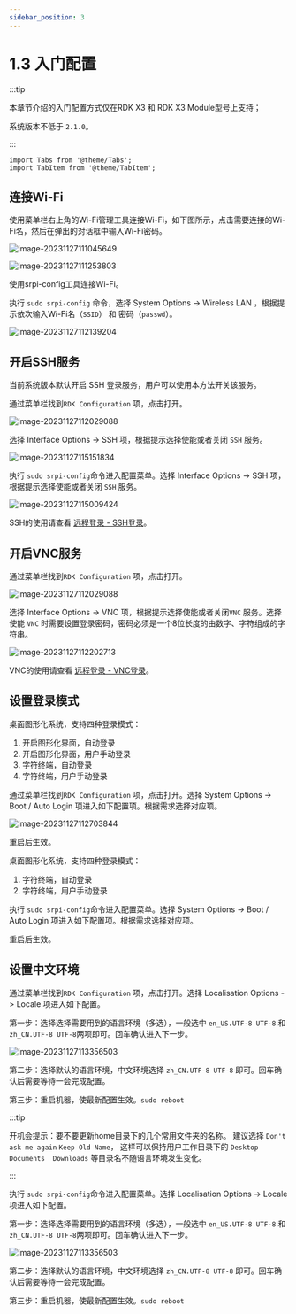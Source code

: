 ```yaml
---
sidebar_position: 3
---
```


# 1.3 入门配置

:::tip

本章节介绍的入门配置方式仅在RDK X3 和 RDK X3 Module型号上支持；

系统版本不低于 `2.1.0`。

:::

```mdx-code-block
import Tabs from '@theme/Tabs';
import TabItem from '@theme/TabItem';
```

## 连接Wi-Fi

<Tabs groupId="rdk-type">
<TabItem value="desktop" label="Desktop">

使用菜单栏右上角的Wi-Fi管理工具连接Wi-Fi，如下图所示，点击需要连接的Wi-Fi名，然后在弹出的对话框中输入Wi-Fi密码。

![image-20231127111045649](image/configuration_wizard/image-20231127111045649.png)

![image-20231127111253803](image/configuration_wizard/image-20231127111253803.png)

</TabItem>

<TabItem value="server" label="Server">

使用srpi-config工具连接Wi-Fi。

执行 `sudo srpi-config` 命令，选择 System Options -> Wireless LAN ，根据提示依次输入Wi-Fi名（`SSID`） 和 密码（`passwd`）。

![image-20231127112139204](image/configuration_wizard/image-20231127112139204.png)

</TabItem>
</Tabs>

## 开启SSH服务

当前系统版本默认开启 SSH 登录服务，用户可以使用本方法开关该服务。

<Tabs groupId="rdk-type">
<TabItem value="desktop" label="Desktop">

通过菜单栏找到`RDK Configuration` 项，点击打开。

![image-20231127112029088](image/configuration_wizard/image-20231127112029088.png)

选择 Interface Options -> SSH 项，根据提示选择使能或者关闭 `SSH` 服务。

![image-20231127115151834](image/configuration_wizard/image-20231127115151834.png)

</TabItem>

<TabItem value="server" label="Server">

执行 `sudo srpi-config`命令进入配置菜单。选择 Interface Options -> SSH 项，根据提示选择使能或者关闭 `SSH` 服务。

![image-20231127115009424](image/configuration_wizard/image-20231127115009424.png)

</TabItem>

</Tabs>

SSH的使用请查看 [远程登录 - SSH登录](../installation/remote_login#ssh)。

## 开启VNC服务

<Tabs groupId="rdk-type">
<TabItem value="desktop" label="Desktop">

通过菜单栏找到`RDK Configuration` 项，点击打开。

![image-20231127112029088](image/configuration_wizard/image-20231127112029088.png)

选择 Interface Options -> VNC 项，根据提示选择使能或者关闭`VNC` 服务。选择使能 `VNC` 时需要设置登录密码，密码必须是一个8位长度的由数字、字符组成的字符串。

![image-20231127112202713](image/configuration_wizard/image-20231127112202713.png)

</TabItem>
</Tabs>

VNC的使用请查看 [远程登录 - VNC登录](../installation/remote_login#vnc登录)。

## 设置登录模式

<Tabs groupId="rdk-type">
<TabItem value="desktop" label="Desktop">

桌面图形化系统，支持四种登录模式：

1. 开启图形化界面，自动登录
2. 开启图形化界面，用户手动登录
3. 字符终端，自动登录
4. 字符终端，用户手动登录

通过菜单栏找到`RDK Configuration` 项，点击打开。选择 System Options -> Boot / Auto Login 项进入如下配置项。根据需求选择对应项。

![image-20231127112703844](image/configuration_wizard/image-20231127112703844.png)

重启后生效。

</TabItem>

<TabItem value="server" label="Server">

桌面图形化系统，支持四种登录模式：

1. 字符终端，自动登录
2. 字符终端，用户手动登录

执行 `sudo srpi-config`命令进入配置菜单。选择 System Options -> Boot / Auto Login 项进入如下配置项。根据需求选择对应项。

重启后生效。

</TabItem>
</Tabs>

## 设置中文环境

<Tabs groupId="rdk-type">
<TabItem value="desktop" label="Desktop">

通过菜单栏找到`RDK Configuration` 项，点击打开。选择 Localisation Options -> Locale 项进入如下配置。

第一步：选择选择需要用到的语言环境（多选），一般选中 `en_US.UTF-8 UTF-8` 和 `zh_CN.UTF-8 UTF-8`两项即可。回车确认进入下一步。

![image-20231127113356503](image/configuration_wizard/image-20231127113356503.png)

第二步：选择默认的语言环境，中文环境选择 `zh_CN.UTF-8 UTF-8` 即可。回车确认后需要等待一会完成配置。

第三步：重启机器，使最新配置生效。`sudo reboot`

:::tip

开机会提示：要不要更新home目录下的几个常用文件夹的名称。
建议选择 `Don't ask me again` `Keep Old Name`， 这样可以保持用户工作目录下的 `Desktop  Documents  Downloads` 等目录名不随语言环境发生变化。

:::

</TabItem>

<TabItem value="server" label="Server">

执行 `sudo srpi-config`命令进入配置菜单。选择 Localisation Options -> Locale 项进入如下配置。

第一步：选择选择需要用到的语言环境（多选），一般选中 `en_US.UTF-8 UTF-8` 和 `zh_CN.UTF-8 UTF-8`两项即可。回车确认进入下一步。

![image-20231127113356503](image/configuration_wizard/image-20231127113356503.png)

第二步：选择默认的语言环境，中文环境选择 `zh_CN.UTF-8 UTF-8` 即可。回车确认后需要等待一会完成配置。

第三步：重启机器，使最新配置生效。`sudo reboot`

</TabItem>
</Tabs>
